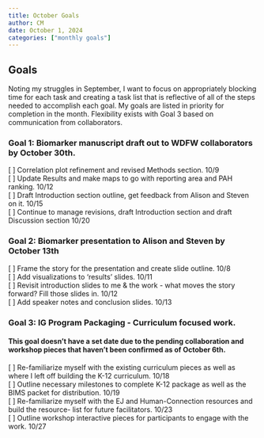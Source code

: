```yaml
---
title: October Goals
author: CM
date: October 1, 2024
categories: ["monthly goals"]
---
```


## Goals

Noting my struggles in September, I want to focus on appropriately blocking time for each task and creating a task list that is reflective of all of the steps needed to accomplish each goal. My goals are listed in priority for completion in the month. Flexibility exists with Goal 3 based on communication from collaborators.

### Goal 1: Biomarker manuscript draft out to WDFW collaborators by October 30th.

\[ \] Correlation plot refinement and revised Methods section. 10/9\
\[ \] Update Results and make maps to go with reporting area and PAH ranking. 10/12\
\[ \] Draft Introduction section outline, get feedback from Alison and Steven on it. 10/15\
\[ \] Continue to manage revisions, draft Introduction section and draft Discussion section 10/20\

### Goal 2: Biomarker presentation to Alison and Steven by October 13th

\[ \] Frame the story for the presentation and create slide outline. 10/8\
\[ \] Add visualizations to 'results' slides. 10/11\
\[ \] Revisit introduction slides to me & the work - what moves the story forward? Fill those slides in. 10/12\
\[ \] Add speaker notes and conclusion slides. 10/13\

### Goal 3: IG Program Packaging - Curriculum focused work.

#### This goal doesn't have a set date due to the pending collaboration and workshop pieces that haven't been confirmed as of October 6th. 

\[ \] Re-familiarize myself with the existing curriculum pieces as well as where I left off building the K-12 curriculum. 10/18\
\[ \] Outline necessary milestones to complete K-12 package as well as the BIMS packet for distribution. 10/19\
\[ \] Re-familiarize myself with the EJ and Human-Connection resources and build the resource- list for future facilitators. 10/23\
\[ \] Outline workshop interactive pieces for participants to engage with the work. 10/27\

